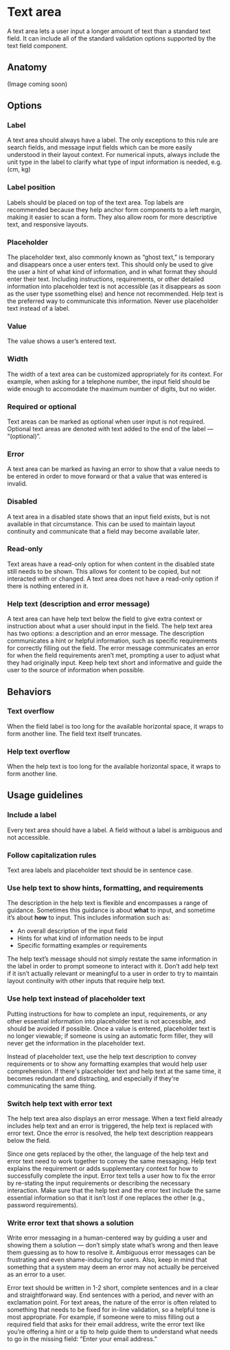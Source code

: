 # Text area

A text area lets a user input a longer amount of text than a standard text field. It can include all of the standard validation options supported by the text field component.

<AssetLinks>
  <AssetLink href="https://opensource.finn.no/fabric-react/#/textarea" />
  <AssetLink href="https://opensource.finn.no/fabric-vue/forms" />
</AssetLinks>

<TableOfContents />

## Anatomy

(Image coming soon)

## Options

### Label

A text area should always have a label. The only exceptions to this rule are search fields, and message input fields which can be more easily understood in their layout context. For numerical inputs, always include the unit type in the label to clarify what type of input information is needed, e.g. (cm, kg)

### Label position

Labels should be placed on top of the text area. Top labels are recommended because they help anchor form components to a left margin, making it easier to scan a form. They also allow room for more descriptive text, and responsive layouts.

### Placeholder

The placeholder text, also commonly known as “ghost text,” is temporary and disappears once a user enters text. This should only be used to give the user a hint of what kind of information, and in what format they should enter their text. Including instructions, requirements, or other detailed information into placeholder text is not accessible (as it disappears as soon as the user type ssomething else) and hence not recommended. Help text is the preferred way to communicate this information. Never use placeholder text instead of a label.

### Value

The value shows a user’s entered text.

### Width

The width of a text area can be customized appropriately for its context. For example, when asking for a telephone number, the input field should be wide enough to accomodate the maximum number of digits, but no wider.

### Required or optional

Text areas can be marked as optional when user input is not required. Optional text areas are denoted with text added to the end of the label — “(optional)”.

### Error

A text area can be marked as having an error to show that a value needs to be entered in order to move forward or that a value that was entered is invalid.

### Disabled

A text area in a disabled state shows that an input field exists, but is not available in that circumstance. This can be used to maintain layout continuity and communicate that a field may become available later.

### Read-only

Text areas have a read-only option for when content in the disabled state still needs to be shown. This allows for content to be copied, but not interacted with or changed. A text area does not have a read-only option if there is nothing entered in it.

### Help text (description and error message)

A text area can have help text below the field to give extra context or instruction about what a user should input in the field. The help text area has two options: a description and an error message. The description communicates a hint or helpful information, such as specific requirements for correctly filling out the field. The error message communicates an error for when the field requirements aren’t met, prompting a user to adjust what they had originally input. Keep help text short and informative and guide the user to the source of information when possible.

## Behaviors

### Text overflow

When the field label is too long for the available horizontal space, it wraps to form another line. The field text itself truncates.

### Help text overflow

When the help text is too long for the available horizontal space, it wraps to form another line.

## Usage guidelines

### Include a label

Every text area should have a label. A field without a label is ambiguous and not accessible.

### Follow capitalization rules

Text area labels and placeholder text should be in sentence case.

### Use help text to show hints, formatting, and requirements

The description in the help text is flexible and encompasses a range of guidance. Sometimes this guidance is about **what** to input, and sometime it’s about **how** to input. This includes information such as:

- An overall description of the input field
- Hints for what kind of information needs to be input
- Specific formatting examples or requirements

The help text’s message should not simply restate the same information in the label in order to prompt someone to interact with it. Don’t add help text if it isn’t actually relevant or meaningful to a user in order to try to maintain layout continuity with other inputs that require help text.

### Use help text instead of placeholder text

Putting instructions for how to complete an input, requirements, or any other essential information into placeholder text is not accessible, and should be avoided if possible. Once a value is entered, placeholder text is no longer viewable; if someone is using an automatic form filler, they will never get the information in the placeholder text.

Instead of placeholder text, use the help text description to convey requirements or to show any formatting examples that would help user comprehension. If there's placeholder text and help text at the same time, it becomes redundant and distracting, and especially if they're communicating the same thing.

### Switch help text with error text

The help text area also displays an error message. When a text field already includes help text and an error is triggered, the help text is replaced with error text. Once the error is resolved, the help text description reappears below the field.

Since one gets replaced by the other, the language of the help text and error text need to work together to convey the same messaging. Help text explains the requirement or adds supplementary context for how to successfully complete the input. Error text tells a user how to fix the error by re-stating the input requirements or describing the necessary interaction. Make sure that the help text and the error text include the same essential information so that it isn’t lost if one replaces the other (e.g., password requirements).

### Write error text that shows a solution

Write error messaging in a human-centered way by guiding a user and showing them a solution — don’t simply state what’s wrong and then leave them guessing as to how to resolve it. Ambiguous error messages can be frustrating and even shame-inducing for users. Also, keep in mind that something that a system may deem an error may not actually be perceived as an error to a user.

Error text should be written in 1-2 short, complete sentences and in a clear and straightforward way. End sentences with a period, and never with an exclamation point. For text areas, the nature of the error is often related to something that needs to be fixed for in-line validation, so a helpful tone is most appropriate. For example, if someone were to miss filling out a required field that asks for their email address, write the error text like you’re offering a hint or a tip to help guide them to understand what needs to go in the missing field: “Enter your email address.”
